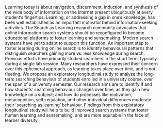 Learning today is about navigation, discernment, induction, and synthesis of the wide body of information on the Internet present ubiquitously at every student’s fingertips.
Learning, or addressing a gap in one’s knowledge, has been well established as an important motivator behind information-seeking activities.
The Search as Learning research community advocates that online information search systems should be reconfigured to become educational platforms to foster learning and sensemaking.
Modern search systems have yet to adapt to support this function.
An important step to foster learning during online search is to identify behavioural patterns that distinguish searchers gaining more vs. less knowledge during search.
Previous efforts have primarily studied searchers in the short term, typically during a single lab session.
Many researchers have expressed their concern over this ephemeral approach, as learning takes place over time, and is not fleeting. 
We propose an exploratory longitudinal study to analyze the long-term searching behaviour of students enrolled in a university course, over the span of a university semester. 
Our research aims are to identify if and how students’ searching behaviour changes over time, as they gain new knowledge on a subject; and how do processes like motivation, metacognition, self-regulation, and other individual differences moderate their `searching as learning' behaviour. 
Findings from this exploratory longitudinal study will help to build improved search systems that foster human learning and sensemaking, and are more equitable in the face of learner diversity.


<!-- Original template:

Installed on Windows + Syncing with box.

This *R Markdown* template is for writing an Oxford University thesis. The template is built using Yihui Xie's `bookdown` package, with heavy inspiration from Chester Ismay's `thesisdown` and the `OxThesis` \LaTeX\ template (most recently adapted by John McManigle).

This template's sample content include illustrations of how to write a thesis in R Markdown, and largely follows the structure from [this R Markdown workshop](https://ulyngs.github.io/rmarkdown-workshop-2019/).

Congratulations for taking a step further into the lands of open, reproducible science by writing your thesis using a tool that allows you to transparently include tables and dynamically generated plots directly from the underlying data. Hip hooray! -->
